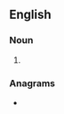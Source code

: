 {{also|pot shots}}
==English==

===Noun===
{{head|en|noun form}}

# {{plural of|potshot|lang=en}}

===Anagrams===
* {{anagrams|en|a=hoopsstt|hot spots|hotspots|postshot|shot spot|shot-spot|shotspot}}